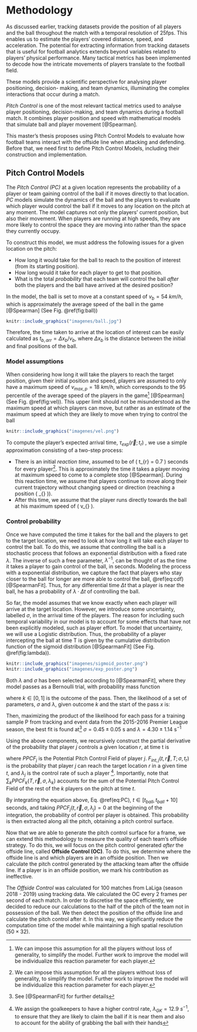 # Methodology

As discussed earlier, tracking datasets provide the position of all players and the ball throughout the match with a temporal resolution of 25fps. This enables us to estimate the players' covered distance, speed, and acceleration. The potential for extracting information from tracking datasets that is useful for football analytics extends beyond variables related to players' physical performance. Many tactical metrics has been implemented to decode how the intricate movements of players translate to the football field.

These models provide a scientific perspective for analysing player positioning, decision-
making, and team dynamics, illuminating the complex interactions that occur during a
match.

*Pitch Control* is one of the most relevant tactical metrics used to analyse player positioning, decision-making, and team dynamics during a football match. It combines player position and speed with mathematical models that simulate ball and player movement [@Spearman].

This master's thesis proposes using Pitch Control Models to evaluate how football teams interact with the offside line when attacking and defending. Before that, we need first to define Pitch Control Models, including their construction and implementation. 

## Pitch Control Models

The *Pitch Control (PC)* at a given location represents the probability of a player or team gaining control of the ball if it moves directly to that location. *PC* models simulate the dynamics of the ball and the players to evaluate which player would control the ball if it moves to any location on the pitch at any moment. 
The model captures not only the players' current position, but also their movement. When players are running at high speeds, they are more likely to control
the space they are moving into rather than the space they currently occupy.

To construct this model, we must address the following issues for a given location on the pitch:

- How long it would take for the ball to reach to the position of interest (from its starting position).
- How long would it take for each player to get to that position.
- What is the total *probability* that each team will control the ball *after* both the players and the ball have arrived at the desired position?


In the model, the ball is set to move at a constant speed of $v_b = 54$ $km/h$, which is approximately the average speed of the ball in the game [@Spearman] (See Fig. \@ref(fig:ball))

```r
knitr::include_graphics("imagenes/ball.jpg")
```

Therefore, the time taken to arrive at the location of interest can be easily calculated as $t_{b,arr} = \Delta x_b/v_b$, where $\Delta x_b$ is the distance between the initial and final positions of the ball.

### Model assumptions

When considering how long it will take the players to reach the target position, given their initial position and speed, players are assumed to only have a maximum speed of $v_{max,p} = 18$ $km/h$, which corresponds to the 95 percentile of the average speed of the players in the game[^4] [@Spearman] (See Fig. \@ref(fig:vel)). This upper limit should not be misunderstood as the maximum speed at which players can move, but rather as an estimate of the maximum speed at which they are likely to move when trying to control the ball 

```r
knitr::include_graphics("imagenes/vel.png")
```

To compute the player's expected arrival time, $\tau_{exp}(\vec{r};t_r)$ , we use a simple approximation consisting of a two-step process:

- There is an initial *reaction time*, assumed to be of \( t_{r} = 0.7 \) seconds for every player[^4]. This is approximately the time it takes a player moving at maximum speed to come to a complete stop [@Spearman]. During this reaction time, we assume that players continue to move along their current trajectory without changing speed or direction (reaching a position \( \vec{r}_{\text{react}} \)).
- After this time, we assume that the player runs directly towards the ball at his maximum speed of \( v_{\text{max,p}} \).

\begin{align}
    \tau_{exp}(\vec{r} ; t_r) = t_r + \frac{|\vec{r} - \vec{r}_{react}|}{v_{max,p}}
    \label{exp_arr_time}
\end{align}

### Control probability

Once we have computed the time it takes for the ball and the players to get to the target location, we need to look at how long it will take each player to control the ball. To do this, we assume that controlling the ball is a stochastic process that follows an exponential distribution with a fixed rate $\lambda$. The inverse of such a free parameter, $\lambda^{-1}$, can be thought of as the time it takes a player to gain control of the ball, in seconds. Modeling the process with a exponential distribution, we capture the fact that players who stay closer to the ball for longer are more able to control the ball, \@ref(eq:cdf) [@SpearmanFit]. Thus, for any differential time $\Delta t$ that a player is near the ball, he has a probability of $\lambda \cdot \Delta t$ of controlling the ball.

\begin{align}
F(\Delta t ; \lambda)=1-e^{-\lambda \Delta t}
(\#eq:cdf)
\end{align}

So far, the model assumes that we know exactly when each player will arrive at the target location. However, we introduce some uncertainty, labelled $\sigma$, in the arrival time of the players. The reason for including such temporal variability in our model is to account for some effects that have not been explicitly modeled, such as player effort. To model that uncertainty, we will use a Logistic distribution. Thus, the probability of a player intercepting the ball at time T is given by the cumulative distribution function of the sigmoid distribution [@SpearmanFit] (See Fig. \@ref(fig:lambda)).

\begin{align}
    F_{\text {int }}(\vec{r},T;\sigma, t_r)=\frac{1}{1+e^{-\frac{T- \tau_{exp}(\vec{r} ; t_r)}{\sqrt{3} \sigma / \pi}}}
    \label{sigmoid}
\end{align}


```r
knitr::include_graphics("imagenes/sigmoid_poster.png")
knitr::include_graphics("imagenes/exp_poster.png")
```

Both $\lambda$ and $\sigma$ has been selected according to [@SpearmanFit], where they model passes as a Bernoulli	trial, with probability	mass function

\begin{align}
P(k \mid \sigma, \lambda, x)=\left\{\begin{array}{lr}
1-p \text { for } \mathrm{k}=0 \\
p & \text { for } \mathrm{k}=1
\end{array}\right.
\end{align}

where $k \in [0,1]$ is the outcome of the pass. Then, the	likelihood	of	a	set	of	
parameters,	$\sigma$ and $\lambda$, given outcome	$k$ and	the start of the pass $x$ is:

\begin{align}
\mathcal{L}(\sigma, \lambda \mid k, x)=P(k \mid \sigma, \lambda, x)
\end{align}

Then,	maximizing	the	product	of	the	likelihood	for	each	pass for a training sample P from tracking and event data from the 2015-2016 Premier League season, the best fit is found at[^5] $\sigma=0.45 \pm 0.05 \mathrm{~s} \text { and } \lambda=4.30 \pm 1.14 \mathrm{~s}^{-1}$ 

\begin{align}
\min _{\sigma, \lambda \in\{\mathbb{R}, \mathbb{R}\}}\left\{-\sum_{i \in P} \log \left[\mathcal{L}\left(\sigma, \lambda \mid k_i, x_i\right)\right]\right\}
\end{align}

Using	the	above	components, we recursively construct	the	partial	derivative	of	the	probability	that player $j$ controls a given location $r$, at	time t is

\begin{align}
\frac{d P P C F_j}{d t}\left(T, \vec{r} , \sigma, \lambda_j, t_r\right)=\left(1-\sum_k P P C F_k\left(t, \vec{r} , \sigma, \lambda_k\right)\right) F_{int,j}(t, \vec{r}  , \sigma, t_r) \lambda_j
(\#eq:PC)
\end{align}

where $PPCF_j$ is the Potential Pitch Control Field of player $j$. $F_{int,j}(t, \vec{r}, T ; \sigma, t_r)$ is the probability that player $j$ can reach the target location $r$ in a given time $t$, and $\lambda_j$ is the control rate of such a player [^6]. Importantly, note that $\sum_k P P C F_k\left(T, \vec{r} , \sigma, \lambda_k\right)$ accounts for the sum of the Potential Pitch Control Field of the rest of the $k$ players on the pitch at time $t$.

By integrating the equation above, Eq. \@ref(eq:PC), $t \in \left[ t_{ball},t_{ball} + 10 \right]$ seconds, and taking $P P C F_j\left(t, \vec{r} , \sigma, \lambda_j\right) = 0$ at the beginning of the integration, the probability of control per player is obtained. This probability is then extracted along all the pitch, obtaining a pitch control surface.

Now that we are able to generate the pitch control surface for a frame, we can extend this methodology to measure the quality of each team's offside strategy. To do this, we will focus on the pitch control generated *after* the offside line, called **Offside Control (OC)**. To do this, we determine where the offside line is and which players are in an offside position. Then we calculate the pitch control generated by the attacking team after the offside line. If a player is in an offside position, we mark his contribution as ineffective. 

The *Offside Control* was calculated for 100 matches from LaLiga (season 2018 - 2019) using tracking data. We calculated the OC every 2 frames per second of each match. In order to discretise the space efficiently, we decided to reduce our calculations to the half of the pitch of the team not in possession of the ball. We then detect the position of the offside line and calculate the pitch control after it. In this way, we significantly reduce the computation time of the model while maintaining a high spatial resolution ($50 \times 32$).



[^4]: We can impose this assumption for all the players without loss of generality, to simplify the model. Further work to improve the model will be individualize this reaction parameter for each player.

[^5]: See [@SpearmanFit] for further details

[^6]: We assign the goalkeepers to have a higher control rate, $\lambda_{GK} = 12.9$ $s^{-1}$, to ensure that they are likely to claim the ball if it is near them and also to account for the ability of grabbing the ball with their hands